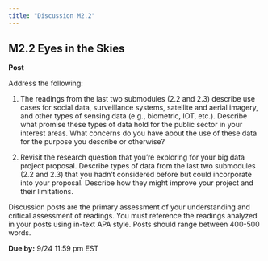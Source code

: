 ```yaml
---
title: "Discussion M2.2"
---
```


## M2.2 Eyes in the Skies

**Post**

Address the following:

1.  The readings from the last two submodules (2.2 and 2.3) describe use cases for social data, surveillance systems, satellite and aerial imagery, and other types of sensing data (e.g., biometric, IOT, etc.). Describe what promise these types of data hold for the public sector in your interest areas. What concerns do you have about the use of these data for the purpose you describe or otherwise?

2.  Revisit the research question that you're exploring for your big data project proposal. Describe types of data from the last two submodules (2.2 and 2.3) that you hadn't considered before but could incorporate into your proposal. Describe how they might improve your project and their limitations.

Discussion posts are the primary assessment of your understanding and critical assessment of readings. You must reference the readings analyzed in your posts using in-text APA style. Posts should range between 400-500 words. 

**Due by:** 9/24 11:59 pm EST
